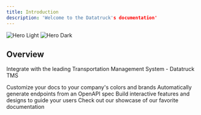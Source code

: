 ```yaml
---
title: Introduction
description: 'Welcome to the Datatruck's documentation'
---
```


<img
  className="block dark:hidden"
  src="/images/hero-light.svg"
  alt="Hero Light"
/>
<img
  className="hidden dark:block"
  src="/images/hero-dark.svg"
  alt="Hero Dark"
/>

## Overview

Integrate with the leading Transportation Management System - Datatruck TMS

<CardGroup cols={2}>
  <Card
    title="Track your loads"
    icon="palette"
    href="https://developer.datatruck.io/"
  >
    Customize your docs to your company's colors and brands
  </Card>
  <Card
    title="Reference APIs"
    icon="code"
    href="https://developer.datatruck.io/"
  >
    Automatically generate endpoints from an OpenAPI spec
  </Card>
  <Card
    title="Add Components"
    icon="screwdriver-wrench"
    href="https://developer.datatruck.io/"
  >
    Build interactive features and designs to guide your users
  </Card>
  <Card
    title="Fleet management"
    icon="stars"
    href="https://developer.datatruck.io/"
  >
    Check out our showcase of our favorite documentation
  </Card>
</CardGroup>
